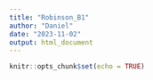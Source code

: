 ```yaml
---
title: "Robinson_B1"
author: "Daniel"
date: "2023-11-02"
output: html_document
---
```


```r
knitr::opts_chunk$set(echo = TRUE)
```


